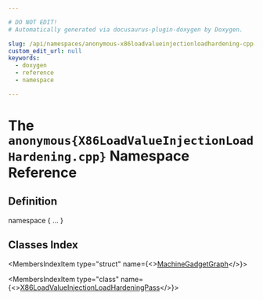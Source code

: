 ```yaml
---

# DO NOT EDIT!
# Automatically generated via docusaurus-plugin-doxygen by Doxygen.

slug: /api/namespaces/anonymous-x86loadvalueinjectionloadhardening-cpp-
custom_edit_url: null
keywords:
  - doxygen
  - reference
  - namespace

---
```





# The `anonymous{X86LoadValueInjectionLoadHardening.cpp}` Namespace Reference

<DoxygenPage pluginConfig={pluginConfig}>



## Definition

<CodeBlock>namespace &#123; ... &#125;</CodeBlock>

## Classes Index

<MembersIndex>

<MembersIndexItem
  type="struct"
  name={<><a href="/docs/api/structs/anonymous-namespace-x86loadvalueinjectionloadhardening-cpp-/machinegadgetgraph">MachineGadgetGraph</a></>}>
</MembersIndexItem>

<MembersIndexItem
  type="class"
  name={<><a href="/docs/api/classes/anonymous-namespace-x86loadvalueinjectionloadhardening-cpp-/x86loadvalueinjectionloadhardeningpass">X86LoadValueInjectionLoadHardeningPass</a></>}>
</MembersIndexItem>

</MembersIndex>


</DoxygenPage>
